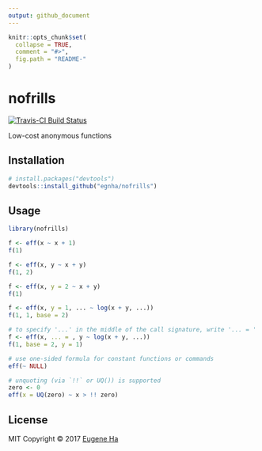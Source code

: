```yaml
---
output: github_document
---
```


<!-- README.md is generated from README.Rmd. Please edit that file -->

```r
knitr::opts_chunk$set(
  collapse = TRUE,
  comment = "#>",
  fig.path = "README-"
)
```

# nofrills

[![Travis-CI Build Status](https://travis-ci.org/egnha/nofrills.svg?branch=master)](https://travis-ci.org/egnha/nofrills)

Low-cost anonymous functions

## Installation

```r
# install.packages("devtools")
devtools::install_github("egnha/nofrills")
```

## Usage

```r
library(nofrills)

f <- eff(x ~ x + 1)
f(1)

f <- eff(x, y ~ x + y)
f(1, 2)

f <- eff(x, y = 2 ~ x + y)
f(1)

f <- eff(x, y = 1, ... ~ log(x + y, ...))
f(1, 1, base = 2)

# to specify '...' in the middle of the call signature, write '... = '
f <- eff(x, ... = , y ~ log(x + y, ...))
f(1, base = 2, y = 1)

# use one-sided formula for constant functions or commands
eff(~ NULL)

# unquoting (via `!!` or UQ()) is supported
zero <- 0
eff(x = UQ(zero) ~ x > !! zero)
```

## License

MIT Copyright © 2017 [Eugene Ha](https://github.com/egnha)
